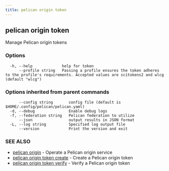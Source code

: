 ```yaml
---
title: pelican origin token
---
```


## pelican origin token

Manage Pelican origin tokens

### Options

```
  -h, --help             help for token
      --profile string   Passing a profile ensures the token adheres to the profile's requirements. Accepted values are scitokens2 and wlcg (default "wlcg")
```

### Options inherited from parent commands

```
      --config string       config file (default is $HOME/.config/pelican/pelican.yaml)
  -d, --debug               Enable debug logs
  -f, --federation string   Pelican federation to utilize
      --json                output results in JSON format
  -L, --log string          Specified log output file
      --version             Print the version and exit
```

### SEE ALSO

* [pelican origin](/commands-reference/origin/)	 - Operate a Pelican origin service
* [pelican origin token create](/commands-reference/origin/token/create/)	 - Create a Pelican origin token
* [pelican origin token verify](/commands-reference/origin/token/verify/)	 - Verify a Pelican origin token
